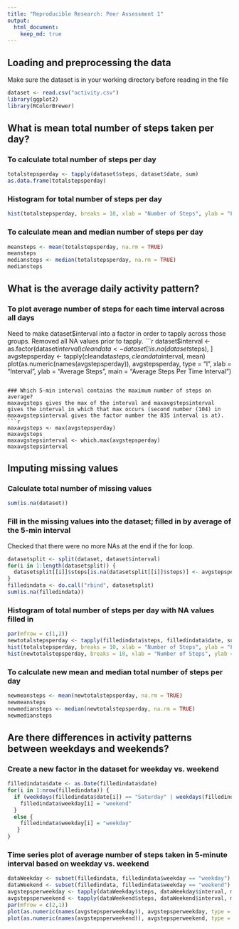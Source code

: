 ```yaml
---
title: "Reproducible Research: Peer Assessment 1"
output: 
  html_document:
    keep_md: true
---
```



## Loading and preprocessing the data
Make sure the dataset is in your working directory before reading in the file

```r
dataset <- read.csv("activity.csv")
library(ggplot2)
library(RColorBrewer)
```


## What is mean total number of steps taken per day?
### To calculate total number of steps per day
```r
totalstepsperday <- tapply(dataset$steps, dataset$date, sum)
as.data.frame(totalstepsperday)
```

### Histogram for total number of steps per day
```r
hist(totalstepsperday, breaks = 10, xlab = "Number of Steps", ylab = "Frequency", main = "Total Steps Taken Per Day", col = colorRampPalette(brewer.pal(5, "Greens"))(11))
```

### To calculate mean and median number of steps per day
```r
meansteps <- mean(totalstepsperday, na.rm = TRUE)
meansteps
mediansteps <- median(totalstepsperday, na.rm = TRUE)
mediansteps
```

## What is the average daily activity pattern?
### To plot average number of steps for each time interval across all days
Need to make dataset$interval into a factor in order to tapply across those groups.
Removed all NA values prior to tapply.
```r
dataset$interval <- as.factor(dataset$interval)
cleandata <- dataset[!is.na(dataset$steps), ]
avgstepsperday <- tapply(cleandata$steps, cleandata$interval, mean)
plot(as.numeric(names(avgstepsperday)), avgstepsperday, type = "l", xlab = "Interval", ylab = "Average Steps", main = "Average Steps Per Time Interval")
```

### Which 5-min interval contains the maximum number of steps on average?
maxavgsteps gives the max of the interval and maxavgstepsinterval gives the interval in which that max occurs (second number (104) in maxavgstepsinterval gives the factor number the 835 interval is at).
```r
maxavgsteps <- max(avgstepsperday)
maxavgsteps
maxavgstepsinterval <- which.max(avgstepsperday)
maxavgstepsinterval
```

## Imputing missing values
### Calculate total number of missing values
```r
sum(is.na(dataset))
```

### Fill in the missing values into the dataset; filled in by average of the 5-min interval
Checked that there were no more NAs at the end if the for loop.
```r
datasetsplit <- split(dataset, dataset$interval)
for(i in 1:length(datasetsplit)) {
  datasetsplit[[i]]$steps[is.na(datasetsplit[[i]]$steps)] <- avgstepsperday[i]
}
filledindata <- do.call("rbind", datasetsplit)
sum(is.na(filledindata))
```

### Histogram of total number of steps per day with NA values filled in
```r
par(mfrow = c(1,2))
newtotalstepsperday <- tapply(filledindata$steps, filledindata$date, sum)
hist(totalstepsperday, breaks = 10, xlab = "Number of Steps", ylab = "Frequency", main = "Activity Data without NAs Imputted", col = colorRampPalette(brewer.pal(5, "Greens"))(11))
hist(newtotalstepsperday, breaks = 10, xlab = "Number of Steps", ylab = "Frequency", main = "Activity Data with NAs Imputted", col = colorRampPalette(brewer.pal(5, "Blues"))(11))
```

### To calculate new mean and median total number of steps per day
```r
newmeansteps <- mean(newtotalstepsperday, na.rm = TRUE)
newmeansteps
newmediansteps <- median(newtotalstepsperday, na.rm = TRUE)
newmediansteps
```

## Are there differences in activity patterns between weekdays and weekends?
### Create a new factor in the dataset for weekday vs. weekend
```r
filledindata$date <- as.Date(filledindata$date)
for(i in 1:nrow(filledindata)) {
  if (weekdays(filledindata$date[i]) == "Saturday" | weekdays(filledindata$date[i]) == "Sunday") {
    filledindata$weekday[i] = "weekend"
  }
  else {
    filledindata$weekday[i] = "weekday"
   }            
}
```

### Time series plot of average number of steps taken in 5-minute interval based on weekday vs. weekend
```r
dataWeekday <- subset(filledindata, filledindata$weekday == "weekday")
dataWeekend <- subset(filledindata, filledindata$weekday == "weekend")
avgstepsperweekday <- tapply(dataWeekday$steps, dataWeekday$interval, mean)
avgstepsperweekend <- tapply(dataWeekend$steps, dataWeekend$interval, mean)
par(mfrow = c(2,1))
plot(as.numeric(names(avgstepsperweekday)), avgstepsperweekday, type = "l", xlab = "Interval", ylab = "Average Steps", main = "Average Steps Per Time Interval on a Weekday")
plot(as.numeric(names(avgstepsperweekend)), avgstepsperweekend, type = "l", xlab = "Interval", ylab = "Average Steps", main = "Average Steps Per Time Interval on a Weekend")
```

